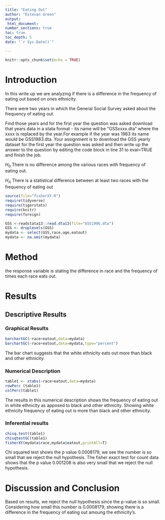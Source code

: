```yaml
---
title: "Eating Out"
author: "Estevan Green"
output: 
 html_document:
number_sections: true
toc: true
toc_depth: 5
date: "`r Sys.Date()`"

---
```


```r
knitr::opts_chunk$set(echo = TRUE)
```

# Introduction

In this write up we are analyzing if there is a difference in the frequency of
eating out based on ones ethnicity.

 There were two years in which the General Social Survey asked about the frequency of eating out.

 Find those years and for the first year the question was asked download that years data in a stata format - its name will be "GSSxxxx.dta" where the xxxx is replaced by the year.For example if the year was 1983 its name would be GSS1983.dta. Your assignment is to download the GSS yearly dataset for the first year the question was asked and then write up the answer to the question by editing the code block in line 31 to eval=TRUE and finish the job. 

$H_0$ There is no difference among the various races with frequency of  
eating out. 

$H_A$ There is a statistical difference between at least two races with the frequency of eating out


```r
source(file="fisherXY.R")
require(tidyverse)
require(tigerstats)
require(knitr)
require(foreign)
```
```r
GSS <-readstata13::read.dta13(file="GSS1996.dta")
GSS <- droplevels(GSS)
mydata <- select(GSS,race,age,eatout)
mydata <- na.omit(mydata)
```




# Method
the response variable is stating the difference in race and the frequency of times 
each race eats out.

# Results

## Descriptive Results

### Graphical Results 

```r
barchartGC(~race+eatout,data=mydata)
barchartGC(~race+eatout,data=mydata,type="percent")
```


The bar chart suggests that the white ethnicity eats out more than black and 
other ethnicity.

### Numerical Description

```r
table1 <- xtabs(~race+eatout,data=mydata)
rowPerc (table1)
colPerc(table1)
```
The results in this numerical description shows the frequency of 
eating out in white ethnicity as apposed to black and other ethnicity. Showing 
white ethnicity frequency of eating out is more than black and other ethnicity.


### Inferential results
```r
chisq.test(table1)
chisqtestGC(table1)
fisherXY(mydata$race,mydata$eatout,printAll=T)
```

Chi squared test shows the p value 0.0008179, we see the number is so small that
we reject the null hypothesis.
The fisher exact test for count data shows that the p value 0.001208 is also very small that we reject the null hypothesis.

# Discussion and Conclusion
Based on results, we reject the null hypothesis since the p-value is so small. Considering how small this number is 0.0008179, showing there is a difference 
in the frequency of eating out amoung the ethnicity's. 

